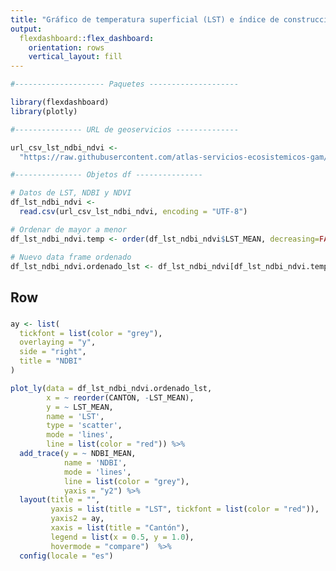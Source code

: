 ```yaml
---
title: "Gráfico de temperatura superficial (LST) e índice de construcción (NDBI) de la Gran Área Metropolitana"
output: 
  flexdashboard::flex_dashboard:
    orientation: rows
    vertical_layout: fill
---
```


```r
#-------------------- Paquetes --------------------

library(flexdashboard)
library(plotly)

#--------------- URL de geoservicios --------------

url_csv_lst_ndbi_ndvi <-
  "https://raw.githubusercontent.com/atlas-servicios-ecosistemicos-gam/datos-calentamiento-urbano/main/gam/DATOS_CANTONES_LST_NDVI_NDBI.csv"

#--------------- Objetos df ---------------

# Datos de LST, NDBI y NDVI
df_lst_ndbi_ndvi <- 
  read.csv(url_csv_lst_ndbi_ndvi, encoding = "UTF-8")

# Ordenar de mayor a menor
df_lst_ndbi_ndvi.temp <- order(df_lst_ndbi_ndvi$LST_MEAN, decreasing=FALSE)

# Nuevo data frame ordenado
df_lst_ndbi_ndvi.ordenado_lst <- df_lst_ndbi_ndvi[df_lst_ndbi_ndvi.temp,]

```

Row
-----------------------------------------------------------------------

### 

```r

ay <- list(
  tickfont = list(color = "grey"),
  overlaying = "y",
  side = "right",
  title = "NDBI"
)

plot_ly(data = df_lst_ndbi_ndvi.ordenado_lst,
        x = ~ reorder(CANTON, -LST_MEAN),
        y = ~ LST_MEAN,
        name = 'LST',
        type = 'scatter',
        mode = 'lines',
        line = list(color = "red")) %>%
  add_trace(y = ~ NDBI_MEAN,
            name = 'NDBI',
            mode = 'lines',
            line = list(color = "grey"),
            yaxis = "y2") %>%  
  layout(title = "",
         yaxis = list(title = "LST", tickfont = list(color = "red")),
         yaxis2 = ay,
         xaxis = list(title = "Cantón"),
         legend = list(x = 0.5, y = 1.0),
         hovermode = "compare")  %>%
  config(locale = "es")

```